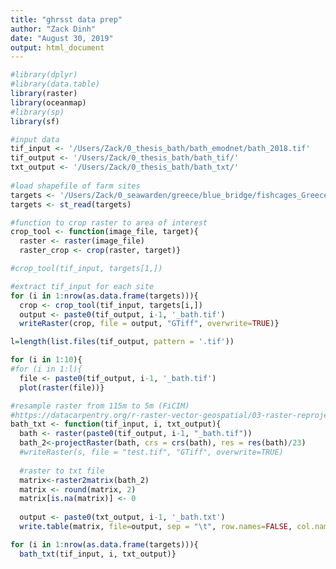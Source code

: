 ```yaml
---
title: "ghrsst data prep"
author: "Zack Dinh"
date: "August 30, 2019"
output: html_document
---
```


```r
#library(dplyr)
#library(data.table)
library(raster)
library(oceanmap)
#library(sp)
library(sf)

#input data
tif_input <- '/Users/Zack/0_thesis_bath/bath_emodnet/bath_2018.tif'
tif_output <- '/Users/Zack/0_thesis_bath/bath_tif/'
txt_output <- '/Users/Zack/0_thesis_bath/bath_txt/'
  
#load shapefile of farm sites
targets <- '/Users/Zack/0_seawarden/greece/blue_bridge/fishcages_Greece_farm_pts_500m_sq_2.shp'
targets <- st_read(targets)
```

```r
#function to crop raster to area of interest
crop_tool <- function(image_file, target){
  raster <- raster(image_file)
  raster_crop <- crop(raster, target)}

#crop_tool(tif_input, targets[1,])

#extract tif_input for each site
for (i in 1:nrow(as.data.frame(targets))){
  crop <- crop_tool(tif_input, targets[i,])
  output <- paste0(tif_output, i-1, '_bath.tif') 
  writeRaster(crop, file = output, "GTiff", overwrite=TRUE)}
```

```r
l=length(list.files(tif_output, pattern = '.tif'))

for (i in 1:10){
#for (i in 1:l){
  file <- paste0(tif_output, i-1, '_bath.tif')
  plot(raster(file))}
```

```r
#resample raster from 115m to 5m (FiCIM)
#https://datacarpentry.org/r-raster-vector-geospatial/03-raster-reproject-in-r/
bath_txt <- function(tif_input, i, txt_output){
  bath <- raster(paste0(tif_output, i-1, "_bath.tif"))
  bath_2<-projectRaster(bath, crs = crs(bath), res = res(bath)/23)
  #writeRaster(s, file = "test.tif", "GTiff", overwrite=TRUE)
  
  #raster to txt file
  matrix<-raster2matrix(bath_2)
  matrix <- round(matrix, 2)
  matrix[is.na(matrix)] <- 0
  
  output <- paste0(txt_output, i-1, '_bath.txt')
  write.table(matrix, file=output, sep = "\t", row.names=FALSE, col.names=FALSE)}
```

```r
for (i in 1:nrow(as.data.frame(targets))){
  bath_txt(tif_input, i, txt_output)}
```
